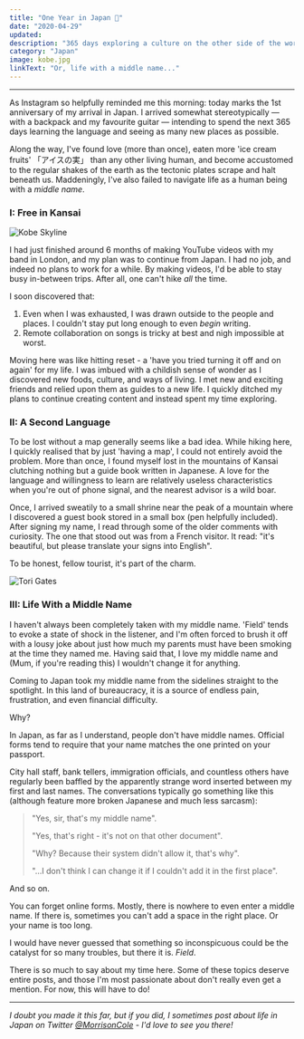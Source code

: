 ```yaml
---
title: "One Year in Japan 🎌"
date: "2020-04-29"
updated:
description: "365 days exploring a culture on the other side of the world."
category: "Japan"
image: kobe.jpg
linkText: "Or, life with a middle name..."
---
```


---

As Instagram so helpfully reminded me this morning: today marks the 1st anniversary of my arrival in Japan. I arrived somewhat
stereotypically — with a backpack and my favourite guitar — intending to spend the next 365 days learning the language and seeing as many new places as possible.

Along the way, I've found love (more than once), eaten more 'ice cream fruits' 「アイスの実」 than any other living human, and become accustomed to 
the regular shakes of the earth as the tectonic plates scrape and halt beneath us. 
Maddeningly, I've also failed to navigate life as a human being with a _middle name_.

### I: Free in Kansai

![Kobe Skyline](./kobe_skyline.jpg)

I had just finished around 6 months of making YouTube videos with my band in London, and my plan was to 
continue from Japan. I had no job, and indeed no plans to work for a while. By 
making videos, I'd be able to stay busy in-between trips. After all, one can't hike _all_ the time.

I soon discovered that:

1. Even when I was exhausted, I was drawn outside to the people and places. I couldn't stay put long enough to even _begin_ writing.
2. Remote collaboration on songs is tricky at best and nigh impossible at worst.

Moving here was like hitting reset - a 'have you tried turning it off and on again' for my life. I was 
imbued with a childish sense of wonder as I discovered new foods, culture, and ways of living. I met 
new and exciting friends and relied upon them as guides to a new life. I quickly ditched my plans to 
continue creating content and instead spent my time exploring.

### II: A Second Language

To be lost without a map generally seems like a bad idea. While hiking here, I quickly realised that 
by just 'having a map', I could not entirely avoid the problem. More than once, I found myself lost 
in the mountains of Kansai clutching nothing but a guide book written in Japanese. A love for the 
language and willingness to learn are relatively useless characteristics when you're out of phone signal, and the 
nearest advisor is a wild boar.

Once, I arrived sweatily to a small shrine near the peak of a mountain where I discovered a guest book 
stored in a small box (pen helpfully included). After signing my name, I read through some of the older 
comments with curiosity. The one that stood out was from a French visitor. It read: "it's beautiful, but please translate your signs into English". 
 
To be honest, fellow tourist, it's part of the charm. 

![Tori Gates](./gates.jpg)

### III: Life With a Middle Name

I haven't always been completely taken with my middle name. 'Field' tends to evoke a state of shock in the listener, 
and I'm often forced to brush it off with a lousy joke about just how much my parents must have been smoking at the time they named me. 
Having said that, I love my middle name and (Mum, if you're reading this) I wouldn't change it for anything.

Coming to Japan took my middle name from the sidelines straight to the spotlight. In this land of bureaucracy, 
it is a source of endless pain, frustration, and even financial difficulty.

Why?

In Japan, as far as I understand, people don't have middle names. Official forms tend to require that your 
name matches the one printed on your passport. 

City hall staff, bank tellers, immigration officials, and countless others have regularly been baffled by 
the apparently strange word inserted between my first and last names. The conversations typically go 
something like this (although feature more broken Japanese and much less sarcasm):

> "Yes, sir, that's my middle name".
>
> "Yes, that's right - it's not on that other document".
>
> "Why? Because their system didn't allow it, that's why".
>
> "...I don't think I can change it if I couldn't add it in the first place".

And so on.

You can forget online forms. Mostly, there is nowhere to even enter a middle name. If there is, sometimes you 
can't add a space in the right place. Or your name is too long.

I would have never guessed that something so inconspicuous could be the catalyst for so many troubles, but there it is. _Field_. 

There is so much to say about my time here. Some of these topics deserve entire posts, and those I'm most passionate about don't really even get a mention. For 
now, this will have to do!

---

_I doubt you made it this far, but if you did, I sometimes post about life in Japan on Twitter [@MorrisonCole](https://twitter.com/morrisoncole) - I'd love to see you there!_
